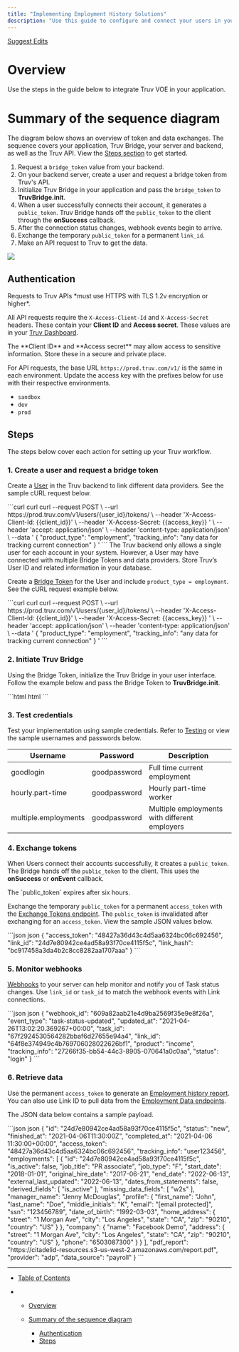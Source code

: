 ```yaml
---
title: "Implementing Employment History Solutions"
description: "Use this guide to configure and connect your users in your Truv VOE workflow."
---
```


[Suggest Edits](/edit/implementation-employment)

# Overview

Use the steps in the guide below to integrate Truv VOE in your application.

# Summary of the sequence diagram

The diagram below shows an overview of token and data exchanges. The sequence covers your application, Truv Bridge, your server and backend, as well as the Truv API. View the [Steps section](#steps) to get started.

1. Request a `bridge_token` value from your backend.
2. On your backend server, create a user and request a bridge token from Truv's API.
3. Initialize Truv Bridge in your application and pass the `bridge_token` to **TruvBridge.init**.
4. When a user successfully connects their account, it generates a `public_token`. Truv Bridge hands off the `public_token` to the client through the **onSuccess** callback.
5. After the connection status changes, webhook events begin to arrive.
6. Exchange the temporary `public_token` for a permanent `link_id`.
7. Make an API request to Truv to get the data.

![](/images/docs/ce6f04a-Image_103_1.png)

## Authentication

<Info>
  Requests to Truv APIs *must use HTTPS with TLS 1.2v encryption or higher*.
</Info>

All API requests require the `X-Access-Client-Id` and `X-Access-Secret` headers. These contain your **Client ID** and **Access secret**. These values are in your [Truv Dashboard](https://dashboard.truv.com/app/development/keys).

<Warning>
  The **Client ID** and **Access secret** may allow access to sensitive information. Store these in a secure and private place.
</Warning>

For API requests, the base URL `https://prod.truv.com/v1/` is the same in each environment. Update the access key with the prefixes below for use with their respective environments.

* `sandbox`
* `dev`
* `prod`

## Steps

The steps below cover each action for setting up your Truv workflow.

### 1. Create a user and request a bridge token

Create a [User](/reference/users) in the Truv backend to link different data providers. See the sample cURL request below.

<CodeGroup>
  ```curl curl
  curl --request POST \
       --url https://prod.truv.com/v1/users/{user_id}/tokens/ \
       --header 'X-Access-Client-Id: {{client_id}}' \
       --header 'X-Access-Secret: {{access_key}}	' \
       --header 'accept: application/json' \
       --header 'content-type: application/json' \
       --data '
  {
       "product_type": "employment",
       "tracking_info": "any data for tracking current connection"
  }
  '
  ```
</CodeGroup>

<Warning>
  The Truv backend only allows a single user for each account in your system. However, a User may have connected with multiple Bridge Tokens and data providers. Store Truv’s User ID and related information in your database.
</Warning>

Create a [Bridge Token](/reference/bridge-token) for the User and include `product_type = employment`. See the cURL request example below.

<CodeGroup>
  ```curl curl
  curl --request POST \
       --url https://prod.truv.com/v1/users/{user_id}/tokens/ \
       --header 'X-Access-Client-Id: {{client_id}}' \
       --header 'X-Access-Secret: {{access_key}}	' \
       --header 'accept: application/json' \
       --header 'content-type: application/json' \
       --data '
  {
       "product_type": "employment",
       "tracking_info": "any data for tracking current connection"
  }
  '
  ```
</CodeGroup>

### 2. Initiate Truv Bridge

Using the Bridge Token, initialize the Truv Bridge in your user interface. Follow the example below and pass the Bridge Token to **TruvBridge.init**.

<CodeGroup>
  ```html html
  <script src="https://cdn.truv.com/bridge.js"></script>
  <script>
    // Step 2 - Call your back end to retrieve a bridge_token from truv
    const bridgeToken = <%= Value returned by API call to acquire bridge_token %>

    // Step 3 - Initialize Bridge
    const bridge = TruvBridge.init({
          bridgeToken: bridgeToken.bridge_token,
      })
  </script>
  ```
</CodeGroup>

### 3. Test credentials

Test your implementation using sample credentials. Refer to [Testing](/docs/testing) or view the sample usernames and passwords below.

| Username             | Password     | Description                                   |
| -------------------- | ------------ | --------------------------------------------- |
| goodlogin            | goodpassword | Full time current employment                  |
| hourly.part-time     | goodpassword | Hourly part-time worker                       |
| multiple.employments | goodpassword | Multiple employments with different employers |

### 4. Exchange tokens

When Users connect their accounts successfully, it creates a `public_token`. The Bridge hands off the `public_token` to the client. This uses the **onSuccess** or **onEvent** callback.

<Info>
  The `public_token` expires after six hours.
</Info>

Exchange the temporary `public_token` for a permanent `access_token` with the [Exchange Tokens endpoint](/reference/link_exchange_token_flow). The `public_token` is invalidated after exchanging for an `access_token`. View the sample JSON values below.

<CodeGroup>
  ```json json
  {
    "access_token": "48427a36d43c4d5aa6324bc06c692456",
    "link_id": "24d7e80942ce4ad58a93f70ce4115f5c",
    "link_hash": "bc917458a3da4b2c8cc8282aa1707aaa"
  }
  ```
</CodeGroup>

### 5. Monitor webhooks

[Webhooks](/docs/webhooks) to your server can help monitor and notify you of Task status changes. Use `link_id` or `task_id` to match the webhook events with Link connections.

<CodeGroup>
  ```json json
  {
      "webhook_id": "609a82aab21e4d9ba2569f35e9e8f26a",
      "event_type": "task-status-updated",
      "updated_at": "2021-04-26T13:02:20.369267+00:00",
      "task_id": "67f2924530564282bbaf6d27655e94a4",
      "link_id": "64f8e374949c4b769706028022626bf1",
      "product": "income",
      "tracking_info": "27266f35-bb54-44c3-8905-070641a0c0aa",
      "status": "login"
  }
  ```
</CodeGroup>

### 6. Retrieve data

Use the permanent `access_token` to generate an [Employment history report](/reference/employment_verification). You can also use Link ID to pull data from the [Employment Data endpoints](/reference/data-structure).

The JSON data below contains a sample payload.

<CodeGroup>
  ```json json
  {
    "id": "24d7e80942ce4ad58a93f70ce4115f5c",
    "status": "new",
    "finished_at": "2021-04-06T11:30:00Z",
    "completed_at": "2021-04-06 11:30:00+00:00",
    "access_token": "48427a36d43c4d5aa6324bc06c692456",
    "tracking_info": "user123456",
    "employments": [
      {
        "id": "24d7e80942ce4ad58a93f70ce4115f5c",
        "is_active": false,
        "job_title": "PR associate",
        "job_type": "F",
        "start_date": "2018-01-01",
        "original_hire_date": "2017-06-21",
        "end_date": "2022-06-13",
        "external_last_updated": "2022-06-13",
        "dates_from_statements": false,
        "derived_fields": [
          "is_active"
        ],
        "missing_data_fields": [
          "w2s"
        ],
        "manager_name": "Jenny McDouglas",
        "profile": {
          "first_name": "John",
          "last_name": "Doe",
          "middle_initials": "K",
          "email": "[email protected]",
          "ssn": "123456789",
          "date_of_birth": "1992-03-03",
          "home_address": {
            "street": "1 Morgan Ave",
            "city": "Los Angeles",
            "state": "CA",
            "zip": "90210",
            "country": "US"
          }
        },
        "company": {
          "name": "Facebook Demo",
          "address": {
            "street": "1 Morgan Ave",
            "city": "Los Angeles",
            "state": "CA",
            "zip": "90210",
            "country": "US"
          },
          "phone": "6503087300"
        }
      }
    ],
    "pdf_report": "https://citadelid-resources.s3-us-west-2.amazonaws.com/report.pdf",
    "provider": "adp",
    "data_source": "payroll"
  }
  ```
</CodeGroup>

***

* [Table of Contents](#)

* * [Overview](#overview)

  * [Summary of the sequence diagram](#summary-of-the-sequence-diagram)

    * [Authentication](#authentication)
    * [Steps](#steps)
